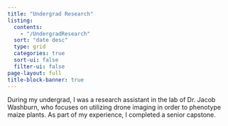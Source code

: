 ```yaml
---
title: "Undergrad Research"
listing:
  contents:
    - "/UndergradResearch"
  sort: "date desc"
  type: grid
  categories: true
  sort-ui: false
  filter-ui: false
page-layout: full
title-block-banner: true
---
```


During my undergrad, I was a research assistant in the lab of Dr. Jacob Washburn, who focuses on utilizing drone imaging in order to phenotype maize plants. As part of my experience, I completed a senior capstone.
